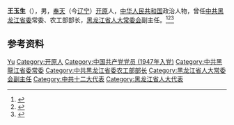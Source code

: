 '''王玉生'''（{{bd|1927年|7月|2002年|10月18日}}），男，[[奉天|奉天]]（今[[辽宁|辽宁]]）[[开原县|开原]]人，[[中华人民共和国|中华人民共和国]]政治人物，曾任[[中共黑龙江省委|中共黑龙江省委]]常委、农工部部长，[[黑龙江省人大常委会|黑龙江省人大常委会]]副主任。<ref>{{Cite book|title=中华人民共和国职官志|author=何虎生, 李耀东, 向常福主编|publisher=中国社会出版社|year=2003|isbn=9787800883934|location=北京|pages=}}</ref><ref>{{cite book|title=中囯人名大辞典·现任党政军领导人物卷|author=廖盖隆等编|year=1990|publisher=上海辞书出版社|location=上海|page=}}</ref><ref>{{Cite book|title=中国共产党名人录|author=于俊道主编|publisher=四川人民出版社|year=1997|isbn=|location=成都|pages=}}</ref>

== 参考资料 ==
{{reflist}}

{{中国人物小作品}}

{{Authority control}}
{{DEFAULTSORT:Wang王}}
[[Category:王姓|Yu]]
[[Category:开原人|Category:开原人]]
[[Category:中国共产党党员_(1947年入党)|Category:中国共产党党员 (1947年入党)]]
[[Category:中共黑龍江省委常委|Category:中共黑龍江省委常委]]
[[Category:中共黑龙江省委农工部部长|Category:中共黑龙江省委农工部部长]]
[[Category:黑龙江省人大常委会副主任|Category:黑龙江省人大常委会副主任]]
[[Category:中共十二大代表|Category:中共十二大代表]]
[[Category:黑龙江省人大代表|Category:黑龙江省人大代表]]
